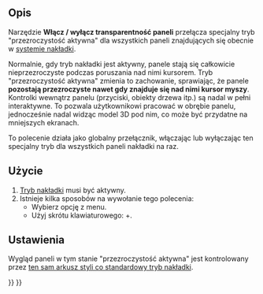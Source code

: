 <languages/>

{{Docnav/pl
|[[Std_DockOverlayAll/pl|Włącz / wyłącz nakładkę dla wszystkich paneli]]
|[[Std_DockOverlayToggle/pl|Włącz / wyłącz nakładkę]]
|[[Std_View_Menu/pl|Menu widok]]
|IconL=
|IconR=
|IconC=Freecad.svg
}}

{{GuiCommand/pl
|Name=Std DockOverlayTransparentAll
|Name/pl=Włącz / wyłącz transparentność paneli
|MenuLocation=Widok → Zadokowany panel nakładki → Włącz / wyłącz transparentność paneli
|Workbenches=Wszystkie
|Shortcut={{KEY|SHIFT}}+{{KEY|F4}}
|Version=1.0
|SeeAlso=[[Std_DockOverlayAll/pl|Włącz / wyłącz nakładkę dla wszystkich paneli]], [[Std_DockOverlayToggleTransparent/pl|Włącz / wyłącz tryb transparentności]]
}}

<span id="Description"></span>
==Opis==

Narzędzie '''Włącz / wyłącz transparentność paneli''' przełącza specjalny tryb "przezroczystość aktywna" dla wszystkich paneli znajdujących się obecnie w [[Std_DockOverlayAll/pl|systemie nakładki]].

Normalnie, gdy tryb nakładki jest aktywny, panele stają się całkowicie nieprzezroczyste podczas poruszania nad nimi kursorem. Tryb "przezroczystość aktywna" zmienia to zachowanie, sprawiając, że panele '''pozostają przezroczyste nawet gdy znajduje się nad nimi kursor myszy'''. Kontrolki wewnątrz panelu (przyciski, obiekty drzewa itp.) są nadal w pełni interaktywne. To pozwala użytkownikowi pracować w obrębie panelu, jednocześnie nadal widząc model 3D pod nim, co może być przydatne na mniejszych ekranach.

To polecenie działa jako globalny przełącznik, włączając lub wyłączając ten specjalny tryb dla wszystkich paneli nakładki na raz.

<span id="Usage"></span>
==Użycie==

# [[Std_DockOverlayAll/pl|Tryb nakładki]] musi być aktywny.
# Istnieje kilka sposobów na wywołanie tego polecenia:
#* Wybierz opcję {{MenuCommand|Widok → Zadokowany panel nakładki → Włącz / wyłącz transparentność paneli}} z menu.
#* Użyj skrótu klawiaturowego: {{KEY|SHIFT}}+{{KEY|F4}}.

<span id="Preferences"></span>
==Ustawienia==

Wygląd paneli w tym stanie "przezroczystość aktywna" jest kontrolowany przez [[Std_DockOverlayAll/pl#Ustawienia|ten sam arkusz styli co standardowy tryb nakładki]].


{{Docnav/pl
|[[Std_DockOverlayAll/pl|Włącz / wyłącz nakładkę dla wszystkich paneli]]
|[[Std_DockOverlayToggle/pl|Włącz / wyłącz nakładkę]]
|[[Std_View_Menu/pl|Menu widok]]
|IconL=
|IconR=
|IconC=Freecad.svg
}}

{{Std_Base_navi{{#translation:}}}}
{{Userdocnavi{{#translation:}}}}